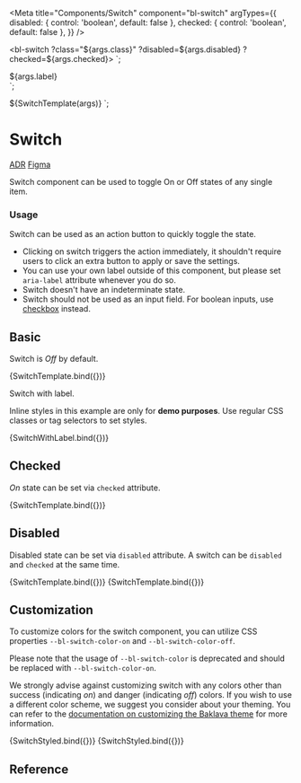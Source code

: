 
<Meta
  title="Components/Switch"
  component="bl-switch"
  argTypes={{
    disabled: {
      control: 'boolean',
      default: false
    },
    checked: {
      control: 'boolean',
      default: false
    },
  }}
/>

<bl-switch
  ?class="${args.class}"
  ?disabled=${args.disabled}
  ?checked=${args.checked}>
</bl-switch>
`;

<div style="display: flex;align-items: center;gap: var(--bl-size-2xs)">
  <label style="font: var(--bl-font-title-3);color: var(--bl-color-neutral-dark)">${args.label}</label>
  <bl-switch
    ?disabled=${args.disabled}
    ?checked=${args.checked}
    aria-label="${args.label}"
  ></bl-switch>
</div>
`;

<style>
  .${args.class} {
    ${Object.entries(args.styles)
      .map(([key, value]) => `${key}: ${value};`)
      .join('\n    ')}
  }
</style>
${SwitchTemplate(args)}
`;

# Switch

<bl-badge icon="document">[ADR](https://github.com/Trendyol/baklava/issues/266)</bl-badge>
<bl-badge icon="puzzle">[Figma](https://www.figma.com/file/RrcLH0mWpIUy4vwuTlDeKN/Baklava-Design-Guide?node-id=118%3A4070)</bl-badge>

Switch component can be used to toggle On or Off states of any single item.

### Usage

Switch can be used as an action button to quickly toggle the state.

* Clicking on switch triggers the action immediately, it shouldn't require users to click an extra button to apply or save the settings.
* You can use your own label outside of this component, but please set `aria-label` attribute whenever you do so.
* Switch doesn't have an indeterminate state.
* Switch should not be used as an input field. For boolean inputs, use [checkbox](/?path=/docs/components-checkbox--basic-usage) instead.

## Basic

Switch is _Off_ by default.

<Canvas>
  <Story name="Basic Usage">
    {SwitchTemplate.bind({})}
  </Story>
</Canvas>

Switch with label.

<bl-alert variant="warning" icon>Inline styles in this example are only for **demo purposes**. Use regular CSS classes or tag selectors to set styles.</bl-alert>

<Canvas>
  <Story name="Switch with label" args={{ label: "Label for Switch" }}>
    {SwitchWithLabel.bind({})}
  </Story>
</Canvas>

## Checked

_On_ state can be set via `checked` attribute.

<Canvas>
  <Story name="Checked" args={{ checked: true }}>
    {SwitchTemplate.bind({})}
  </Story>
</Canvas>

## Disabled

Disabled state can be set via `disabled` attribute. A switch can be `disabled` and `checked` at the same time.

<Canvas>
  <Story name="Disabled" args={{ disabled: true }}>
    {SwitchTemplate.bind({})}
  </Story>
  <Story name="Disabled and Checked" args={{ disabled: true, checked: true }}>
    {SwitchTemplate.bind({})}
  </Story>
</Canvas>

## Customization

To customize colors for the switch component, you can utilize CSS properties `--bl-switch-color-on` and `--bl-switch-color-off`.

Please note that the usage of `--bl-switch-color` is deprecated and should be replaced with `--bl-switch-color-on`.

We strongly advise against customizing switch with any colors other than success (indicating _on_) and danger (indicating _off_) colors. If you wish to use a different color scheme, we suggest you consider about your theming. You can refer to the [documentation on customizing the Baklava theme](/docs/documentation-customizing-baklava-theme--page#customizing-baklava-theme) for more information.

<Canvas>
  <Story
    name="Customizing Colors"
    args={{
      class: 'colored-switch-1',
      styles: {
        '--bl-switch-color-on': 'var(--bl-color-success)',
        '--bl-switch-color-off': 'var(--bl-color-danger)',
      },
    }}
  >
    {SwitchStyled.bind({})}
  </Story>
  <Story
    name="Customizing Colors Checked"
    args={{
      class: 'colored-switch-2',
      styles: {
        '--bl-switch-color-on': 'var(--bl-color-success)',
        '--bl-switch-color-off': 'var(--bl-color-danger)',
      },
      checked: true,
    }}
  >
    {SwitchStyled.bind({})}
  </Story>
</Canvas>

## Reference

<ArgsTable of="bl-switch" />
